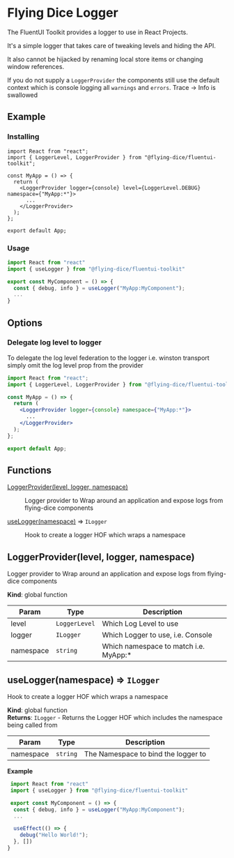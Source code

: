 
<Meta title="logger/API" />

# Flying Dice Logger

The FluentUI Toolkit provides a logger to use in React Projects.

It's a simple logger that takes care of tweaking levels and hiding the API.

It also cannot be hijacked by renaming local store items or changing window references.

If you do not supply a `LoggerProvider` the components still use the default context which is
console logging all `warnings` and `errors`. Trace -> Info is swallowed

## Example

### Installing

```tsx
import React from "react";
import { LoggerLevel, LoggerProvider } from "@flying-dice/fluentui-toolkit";

const MyApp = () => {
  return (
    <LoggerProvider logger={console} level={LoggerLevel.DEBUG} namespace={"MyApp:*"}>
      ...
    </LoggerProvider>
  );
};

export default App;
```

### Usage

```jsx
import React from "react"
import { useLogger } from "@flying-dice/fluentui-toolkit"

export const MyComponent = () => {
  const { debug, info } = useLogger("MyApp:MyComponent");
  ...
}
```

## Options

### Delegate log level to logger

To delegate the log level federation to the logger i.e. winston transport simply omit the
log level prop from the provider

```jsx
import React from "react";
import { LoggerLevel, LoggerProvider } from "@flying-dice/fluentui-toolkit";

const MyApp = () => {
  return (
    <LoggerProvider logger={console} namespace={"MyApp:*"}>
      ...
    </LoggerProvider>
  );
};

export default App;
```

## Functions

<dl>
  <dt>
    <a href="#LoggerProvider">LoggerProvider(level, logger, namespace)</a>
  </dt>
  <dd>
    <p>Logger provider to Wrap around an application and expose logs from flying-dice components</p>
  </dd>
  <dt>
    <a href="#useLogger">useLogger(namespace)</a> ⇒ <code>ILogger</code>
  </dt>
  <dd>
    <p>Hook to create a logger HOF which wraps a namespace</p>
  </dd>
</dl>

<a name="LoggerProvider"></a>

## LoggerProvider(level, logger, namespace)

Logger provider to Wrap around an application and expose logs from flying-dice components

**Kind**: global function

| Param     | Type                     | Description                            |
| --------- | ------------------------ | -------------------------------------- |
| level     | <code>LoggerLevel</code> | Which Log Level to use                 |
| logger    | <code>ILogger</code>     | Which Logger to use, i.e. Console      |
| namespace | <code>string</code>      | Which namespace to match i.e. MyApp:\* |

<a name="useLogger"></a>

## useLogger(namespace) ⇒ <code>ILogger</code>

Hook to create a logger HOF which wraps a namespace

**Kind**: global function  
**Returns**: <code>ILogger</code> - Returns the Logger HOF which includes the namespace being called from

| Param     | Type                | Description                         |
| --------- | ------------------- | ----------------------------------- |
| namespace | <code>string</code> | The Namespace to bind the logger to |

**Example**

```jsx
 import React from "react"
 import { useLogger } from "@flying-dice/fluentui-toolkit"

 export const MyComponent = () => {
  const { debug, info } = useLogger("MyApp:MyComponent");
  ...

  useEffect(() => {
    debug("Hello World!");
  }, [])
}
```
